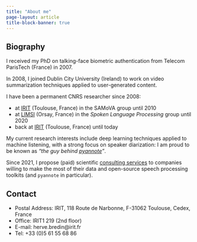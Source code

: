 ```yaml
---
title: "About me"
page-layout: article
title-block-banner: true
---
```


## Biography

I received my PhD on talking-face biometric authentication from Telecom ParisTech (France) in 2007.

In 2008, I joined Dublin City University (Ireland) to work on video summarization techniques applied to user-generated content.

I have been a permanent CNRS researcher since 2008:

* at [IRIT](https://www.irit.fr) (Toulouse, France) in the SAMoVA group until 2010
* at [LIMSI](https://www.lisn.upsaclay.fr/) (Orsay, France) in the *Spoken Language Processing* group until 2020
* back at [IRIT](https://www.irit.fr) (Toulouse, France) until today

My current research interests include deep learning techniques applied to machine listening, with a strong focus on speaker diarization: I am proud to be known as *"the guy behind [pyannote](https://www.github.com/pyannote/pyannote-audio)"*.

Since 2021, I propose (paid) scientific [consulting services](consulting.qmd) to companies willing to make the most of their data and open-source speech processing toolkits (and `pyannote` in particular).


## Contact

* Postal Address: IRIT, 118 Route de Narbonne, F-31062 Toulouse, Cedex, France
* Office: IRIT1 219 (2nd floor)
* E-mail: herve.bredin@irit.fr
* Tel: +33 (0)5 61 55 68 86

